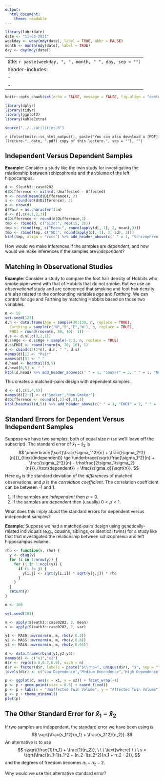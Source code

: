 ```yaml
---
output:
  html_document:
    theme: readable
---
```


```r
library(lubridate)
date <- "11-03-2021"
weekday <- wday(mdy(date), label = TRUE, abbr = FALSE)
month <- month(mdy(date), label = TRUE)
day <- day(mdy(date))
```

---
title: `r paste(weekday, ", ", month, " ", day, sep = "")`
header-includes:
  - \usepackage{array}
  - \usepackage{booktabs}
---

```r
knitr::opts_chunk$set(echo = FALSE, message = FALSE, fig.align = "center", out.width = "100%", fig.width = 9, cache = FALSE, dev = ifelse(knitr::is_html_output(), "png", "pdf"))
```

```r
library(dplyr)
library(tidyr)
library(ggplot2)
library(kableExtra)
```

```r
source("../../utilities.R")
```

`r ifelse(knitr::is_html_output(), paste("You can also download a [PDF](lecture-", date, ".pdf) copy of this lecture.", sep = ""), "")`

## Independent Versus Dependent Samples

**Example**: Consider a study like the twin study for investigating the relationship between schizophrenia and the volume of the left hippocampus.
```r
d <- Sleuth3::case0202
d$Difference <- with(d, Unaffected - Affected)
m <- round(mean(d$Difference), 2)
s <- round(sd(d$Difference), 2)
n <- nrow(d)
d$Pair = as.character(1:n)
d <- d[,c(4,1,2,3)]
d$Difference <- round(d$Difference,2)
tmp <- rbind(d, c("Size:", rep(15, 3)))
tmp <- rbind(tmp, c("Mean:", round(apply(d[,-1], 2, mean),3)))
tmp <- rbind(tmp, c("SD:", round(apply(d[,-1], 2, sd), 3)))
ktbl(tmp, align = "rccc") %>% add_header_above(c(" " = 1, "Schizophrenia" = 2, " " = 1))
```
How would we make inferences if the samples are *dependent*, and how would we make inferences if the samples are *independent*? 

\pagebreak

## Matching in Observational Studies

**Example**: Consider a study to compare the foot hair density of Hobbits who smoke pipe-weed with that of Hobbits that do not smoke. But we use an *observational* study and are concerned that smoking and foot hair density are also related to the confounding variables *age* and *Farthing*. We can control for age and Farthing by matching Hobbits based on those two variables. 
```r
n <- 50
set.seed(123)
d.n <- data.frame(Age = sample(30:130, n, replace = TRUE), 
  Farthing = sample(c("N","S","E","W"), n, replace = TRUE),
  FHDI = round(rnorm(n, 80, 10), 1))
d.s <- d.n[,c(3,2,1)]
d.s$Age <- d.s$Age + sample(-3:3, n, replace = TRUE)
d.s$FHDI <- round(rnorm(n, 70, 10), 1)
d <- cbind(1:(2*n), d.n, " ", d.s)
names(d)[1] <- "Pair"
names(d)[5] <- " "
d.head <- headtail(d,5)
d.head[6,5] <- " "
ktbl(d.head) %>% add_header_above(c(" " = 1, "Smoker" = 3, " " = 1, "Non-Smoker" = 3))
```
This creates a matched-pairs design with dependent samples.
```r
d <- d[,c(1,4,6)]
names(d)[2:3] <- c("Smoker","Non-Smoker")
d$Difference <- round(d[,2]-d[,3],1)
ktbl(headtail(d,5)) %>% add_header_above(c(" " = 1, "FHDI" = 2, " " = 1))
```

\pagebreak

## Standard Errors for Dependent Versus Independent Samples

Suppose we have two samples, both of equal size $n$ (so we'll leave off the subscript). The standard error of $\bar{x}_1-\bar{x}_2$ is
$$
	\underbrace{\sqrt{\frac{\sigma_1^2}{n} + \frac{\sigma_2^2}{n}}}_{\text{independent}} \ge 
	\underbrace{\sqrt{\frac{\sigma_1^2}{n} + \frac{\sigma_2^2}{n} - \rho\frac{2\sigma_1\sigma_2}{n}}}_{\text{dependent}} = \frac{\sigma_d}{\sqrt{n}}.
$$
Here $\sigma_d$ is the standard deviation of the *differences* of matched observations, and $\rho$ is the *correlation coefficient*. The correlation coefficient can be between -1 and 1. 

1. If the samples are *independent* then $\rho = 0$.
0. If the samples are *dependent* then (usually) $0 < \rho < 1$.

What does this imply about the standard errors for dependent versus independent samples? 

**Example**: Suppose we had a matched-pairs design using genetically-related individuals (e.g., cousins, siblings, or identical twins) for a study like that that investigated the relationship between schizophrenia and left hippocampus volume. 
```r
rho <- function(v, rho) {
  y <- diag(v)
  for (i in 1:nrow(y)) {
    for (j in 1:ncol(y)) {
      if (i != j) {
        y[i,j] <- sqrt(y[i,i]) * sqrt(y[j,j]) * rho   
      }
    }
  }
  return(y)
}

n <- 100

set.seed(101)

m <- apply(Sleuth3::case0202, 2, mean)
v <- apply(Sleuth3::case0202, 2, var)

y1 <- MASS::mvrnorm(n, m, rho(v,0.3))
y2 <- MASS::mvrnorm(n, m, rho(v,0.8))
y3 <- MASS::mvrnorm(n, m, rho(v,0.95))

d <- data.frame(rbind(y1,y2,y3))
names(d) <- c("x1","x2")
d$r <- rep(c(0.0,0.7,0.9), each = n)
d$r <- factor(d$r, labels = paste("$\\rho=", unique(d$r), "$", sep = ""))
levels(d$r) <- c("Low Dependence","Medium Dependence","High Dependence")

p <- ggplot(d, aes(x = x1, y = x2)) + facet_wrap(~r)
p <- p + geom_point(size = 0.5) + coord_fixed()
p <- p + labs(x = "Unaffected Twin Volume", y = "Affected Twin Volume")
p <- p + theme_minimal()
plot(p)
```

\pagebreak

## The Other Standard Error for $\bar{x}_1-\bar{x}_2$

If two samples are independent, the standard error we have been using is
$$
  \sqrt{\frac{s_1^2}{n_1} + \frac{s_2^2}{n_2}}.
$$
An alternative is to use
$$
  s\sqrt{\frac{1}{n_1} + \frac{1}{n_2}}, \ \ \ \text{where} \ \ \ s = \sqrt{\frac{(n_1-1)s_1^2 + (n_2-1)s_2^2}{n_1 + n_2 - 2}},
$$
and the degrees of freedom becomes $n_1 + n_2 - 2$.

Why would we use this alternative standard error? 
